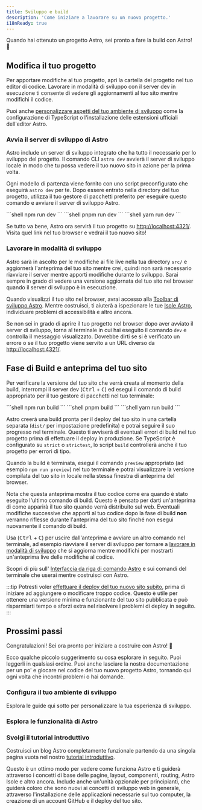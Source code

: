 ```yaml
---
title: Sviluppo e build
description: 'Come iniziare a lavorare su un nuovo progetto.'
i18nReady: true
---
```


Quando hai ottenuto un progetto Astro, sei pronto a fare la build con Astro! 🚀

## Modifica il tuo progetto

Per apportare modifiche al tuo progetto, apri la cartella del progetto nel tuo editor di codice. Lavorare in modalità di sviluppo con il server dev in esecuzione ti consente di vedere gli aggiornamenti al tuo sito mentre modifichi il codice.

Puoi anche [personalizzare aspetti del tuo ambiente di sviluppo](#configura-il-tuo-ambiente-di-sviluppo) come la configurazione di TypeScript o l'installazione delle estensioni ufficiali dell'editor Astro.

### Avvia il server di sviluppo di Astro

Astro include un server di sviluppo integrato che ha tutto il necessario per lo sviluppo del progetto. Il comando CLI `astro dev` avvierà il server di sviluppo locale in modo che tu possa vedere il tuo nuovo sito in azione per la prima volta.

Ogni modello di partenza viene fornito con uno script preconfigurato che eseguirà `astro dev` per te. Dopo essere entrato nella directory del tuo progetto, utilizza il tuo gestore di pacchetti preferito per eseguire questo comando e avviare il server di sviluppo Astro.

<Tabs>
  <TabItem label="npm">
  ```shell
  npm run dev
  ```
  </TabItem>
  <TabItem label="pnpm">
  ```shell
  pnpm run dev
  ```
  </TabItem>
  <TabItem label="yarn">
  ```shell
  yarn run dev
  ```
  </TabItem>
</Tabs>


Se tutto va bene, Astro ora servirà il tuo progetto su [http://localhost:4321/](http://localhost:4321/). Visita quel link nel tuo browser e vedrai il tuo nuovo sito!

### Lavorare in modalità di sviluppo

Astro sarà in ascolto per le modifiche ai file live nella tua directory `src/` e aggiornerà l'anteprima del tuo sito mentre crei, quindi non sarà necessario riavviare il server mentre apporti modifiche durante lo sviluppo. Sarai sempre in grado di vedere una versione aggiornata del tuo sito nel browser quando il server di sviluppo è in esecuzione.

Quando visualizzi il tuo sito nel browser, avrai accesso alla [Toolbar di sviluppo Astro](/it/guides/dev-toolbar/). Mentre costruisci, ti aiuterà a ispezionare le tue [Isole Astro](/it/concepts/islands/), individuare problemi di accessibilità e altro ancora.	

Se non sei in grado di aprire il tuo progetto nel browser dopo aver avviato il server di sviluppo, torna al terminale in cui hai eseguito il comando `dev` e controlla il messaggio visualizzato. Dovrebbe dirti se si è verificato un errore o se il tuo progetto viene servito a un URL diverso da [http://localhost:4321/](http://localhost:4321/).

## Fase di Build e anteprima del tuo sito

Per verificare la versione del tuo sito che verrà creata al momento della build, interrompi il server dev (<kbd>Ctrl</kbd> + <kbd>C</kbd>) ed esegui il comando di build appropriato per il tuo gestore di pacchetti nel tuo terminale:

<Tabs>
  <TabItem label="npm">
  ```shell
  npm run build
  ```
  </TabItem>
  <TabItem label="pnpm">
  ```shell
  pnpm build
  ```
  </TabItem>
  <TabItem label="yarn">
  ```shell
  yarn run build
  ```
  </TabItem>
</Tabs>

Astro creerà una build pronta per il deploy del tuo sito in una cartella separata (`dist/` per impostazione predefinita) e potrai seguire il suo progresso nel terminale. Questo ti avviserà di eventuali errori di build nel tuo progetto prima di effettuare il deploy in produzione. Se TypeScript è configurato su `strict` o `strictest`, lo script `build` controllerà anche il tuo progetto per errori di tipo.

Quando la build è terminata, esegui il comando `preview` appropriato (ad esempio `npm run preview`) nel tuo terminale e potrai visualizzare la versione compilata del tuo sito in locale nella stessa finestra di anteprima del browser.

Nota che questa anteprima mostra il tuo codice come era quando è stato eseguito l'ultimo comando di build. Questo è pensato per darti un'anteprima di come apparirà il tuo sito quando verrà distribuito sul web. Eventuali modifiche successive che apporti al tuo codice dopo la fase di build **non** verranno riflesse durante l'anteprima del tuo sito finché non esegui nuovamente il comando di build.

Usa (<kbd>Ctrl</kbd> + <kbd>C</kbd>) per uscire dall'anteprima e avviare un altro comando nel terminale, ad esempio riavviare il server di sviluppo per tornare a [lavorare in modalità di sviluppo](#lavorare-in-modalità-di-sviluppo) che si aggiorna mentre modifichi per mostrarti un'anteprima live delle modifiche al codice.

<ReadMore>Scopri di più sull' [Interfaccia da riga di comando Astro](/it/reference/cli-reference/) e sui comandi del terminale che userai mentre costruisci con Astro.</ReadMore>

:::tip 
Potresti voler [effettuare il deploy del tuo nuovo sito subito](/it/guides/deploy/), prima di iniziare ad aggiungere o modificare troppo codice. Questo è utile per ottenere una versione minima e funzionante del tuo sito pubblicata e può risparmiarti tempo e sforzi extra nel risolvere i problemi di deploy in seguito.
:::

## Prossimi passi

Congratulazioni! Sei ora pronto per iniziare a costruire con Astro! 🥳

Ecco qualche piccolo suggerimento su cosa esplorare in seguito. Puoi leggerli in qualsiasi ordine. Puoi anche lasciare la nostra documentazione per un po' e giocare nel codice del tuo nuovo progetto Astro, tornando qui ogni volta che incontri problemi o hai domande.

### Configura il tuo ambiente di sviluppo

Esplora le guide qui sotto per personalizzare la tua esperienza di sviluppo.

<CardGrid>
  <LinkCard
    title="Configurazione dell'editor"
    description="Personalizza il tuo editor di codice per migliorare l'esperienza di sviluppo con Astro e sbloccare nuove funzionalità."
    href="/it/editor-setup/"
  />
  <LinkCard
    title="Toolbar di sviluppo"
    description="Esplora le utili funzionalità della toolbar di sviluppo."
    href="/it/guides/dev-toolbar/"
  />
  <LinkCard
    title="Configurazione con TypeScript"
    description="Configura le opzioni per il type-checking, l'IntelliSense e altro ancora."
    href="/it/guides/typescript/"
  />
</CardGrid>

### Esplora le funzionalità di Astro

<CardGrid>
  <LinkCard
    title="Comprendi il tuo codice"
    description="Scopri la struttura dei file di Astro nella nostra guida alla Struttura del Progetto."
    href="/it/basics/project-structure/"
  />
  <LinkCard
    title="Crea collezioni di contenuti"
    description="Aggiungi contenuti al tuo nuovo sito con la validazione dell'avantesto `frontmatter` e la sicurezza automatica dei tipi."
    href="/it/guides/content-collections/" 
  />
    <LinkCard
    title="Aggiungi transizioni di visualizzazione"
    description="Crea transizioni e animazioni di pagina fluide."
    href="/it/guides/view-transitions/"
  />
  <LinkCard
    title="Scopri le Isole Astro"
    description="Leggi l'Architettura a Isole in Astro."
    href="/it/concepts/islands/"
  />
</CardGrid>

### Svolgi il tutorial introduttivo

Costruisci un blog Astro completamente funzionale partendo da una singola pagina vuota nel nostro [tutorial introduttivo](/it/tutorial/0-introduction/).

Questo è un ottimo modo per vedere come funziona Astro e ti guiderà attraverso i concetti di base delle pagine, layout, componenti, routing, Astro Isole e altro ancora. Include anche un'unità opzionale per principianti, che guiderà coloro che sono nuovi ai concetti di sviluppo web in generale, attraverso l'installazione delle applicazioni necessarie sul tuo computer, la creazione di un account GitHub e il deploy del tuo sito.

